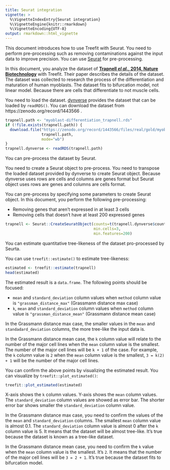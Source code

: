 ```yaml
---
title: Seurat integration
vignette: >
  %\VignetteIndexEntry{Seurat integration}
  %\VignetteEngine{knitr::rmarkdown}
  %\VignetteEncoding{UTF-8}
output: rmarkdown::html_vignette
---
```


This document introduces how to use Treefit with Seurat. You need to
perform pre-processing such as removing contaminations against the
input data to improve precision. You can use
[Seurat](https://satijalab.org/seurat/) for pre-processing.

In this document, you analyze the dataset of [**Trapnell <i>el
al</i>., 2014, Nature
Biotechnology**](https://www.nature.com/articles/nbt.2859) with
Treefit. Their paper describes the details of the dataset. The dataset
was collected to research the process of the differentiation and
maturation of human myoblasts. The dataset fits to bifurcation model,
not linear model. Because there are cells that differentiate to not
muscle cells.

You need to load the dataset. [dynverse](https://dynverse.org/)
provides the dataset that can be loaded by `readRDS()`. You can
download the dataset from https://zenodo.org/record/1443566 .

```r
trapnell.path <- "myoblast-differentiation_trapnell.rds"
if (!file.exists(trapnell.path)) {
  download.file("https://zenodo.org/record/1443566/files/real/gold/myoblast-differentiation_trapnell.rds?download=1",
                trapnell.path,
                mode="wb")
}
trapnell.dynverse <- readRDS(trapnell.path)
```

You can pre-process the dataset by Seurat.

You need to create a Seurat object to pre-process. You need to
transpose the loaded dataset provided by dynverse to create Seurat
object. Because dynverse uses rows are cells and columns are genes
format but Seurat object uses rows are genes and columns are cells
format.

You can pre-process by specifying some parameters to create Seurat
object. In this document, you perform the following pre-processing:

  * Removing genes that aren't expressed in at least 3 cells
  * Removing cells that doesn't have at least 200 expressed genes

```r
trapnell <- Seurat::CreateSeuratObject(counts=t(trapnell.dynverse$count),
                                       min.cells=3,
                                       min.features=200)
```

You can estimate quantitative tree-likeness of the dataset
pro-processed by Seurta.

You can use `treefit::estimate()` to estimate tree-likeness:

```r
estimated <- treefit::estimate(trapnell)
head(estimated)
```

The estimated result is a `data.frame`. The following points should be
focused:

  * `mean` and `standard_deviation` column values when `method` column
    value is `"grassman_distance_max"` (Grassmann distance max case)
  * `k`, `mean` and `standard_deviation` column values when `method`
    column value is `"grassman_distance_mean"` (Grassmann distance
    mean case)

In the Grassmann distance max case, the smaller values in the `mean`
and `standadard_deviation` columns, the more tree-like the input data
is.

In the Grassmann distance mean case, the `k` column value will relate
to the number of the major cell lines when the `mean` column value is
the smallest. The number of the major cell lines will be `k + 1` of
the case. For example, the `k` column value is `2` when the `mean`
column value is the smallest, `3 = k(2) + 1` will be the number of the
major cell lines.

You can confirm the above points by visualizing the estimated
result. You can visualize by `treefit::plot_estimated()`:

```r
treefit::plot_estimated(estimated)
```

X-axis shows the `k` column values. Y-axis shows the `mean` column
values. The `standard_deviation` column values are showed as error
bar. The shorter error bar shows smaller the `standard_deviation`
column value.

In the Grassmann distance max case, you need to confirm the values of
the the `mean` and `standard_deviation` columns. The smallest `mean`
column value is almost 0.1. The `standard_deviation` column value is
almost 0 after the `k` column value is 5. It means that the dataset
will be almost tree-like. It's true because the dataset is known as a
tree-like dataset.

In the Grassmann distance mean case, you need to confirm the `k` value
when the `mean` column value is the smallest. It's `2`. It means that
the number of the major cell lines will be `3 = 2 + 1`. It's true
because the dataset fits to bifurcation model.
